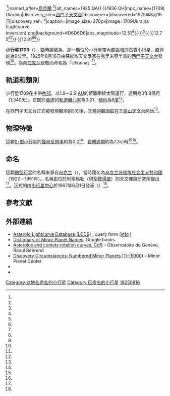 {{Infobox planet|minorplanet=yes|observation_arc=91.69年（33,488天）|spectral_type=[[S-type_asteroid|S]] <ref name="lcdb" /><ref name="Binzel-1987b" /><ref name="Veres-2015" /><br />[[小行星比色指數|B–V]] = 0.990<ref name="jpldata" />|albedo={{val|0.123|0.006}}<ref name="AKARI" /><br />{{val|0.196|0.033}}<ref name="Masiero-2012" /><br />0.20 {{small|(assumed)}}<ref name="lcdb" />|rotation={{val|7.28}} [[小時|時]]<ref name="Binzel-1987b" /><br />{{val|7.300|0.003}} h<ref name="geneva-obs" /><br />{{val|7.30517|0.00005}} h<ref name="Hanus-2011" />|dimensions=8.15 km {{small|(derived)}}<ref name="lcdb" /><br />{{val|9.444|1.398}} km<ref name="Masiero-2012" /><br />{{val|10.79|0.22}} km<ref name="AKARI" />|arg_peri=42.615°|asc_node=300.07°|inclination=7.5550°|mean_motion={{Deg2DMS|0.2687|sup=ms}} / day|mean_anomaly=22.534[[Degree_(angle)|°]]|period=3.67[[儒略年|年]]（1,340天）|eccentricity=0.2137|semimajor=2.3786 AU|perihelion=1.8702 AU|aphelion=2.8870 [[天文單位|AU]]|uncertainty=0|name=小行星1709|epoch=2017年9月4日（[[Julian_day|JD]] 2458000.5）|orbit_ref= <ref name="jpldata" />|mp_category=[[主小行星帶|主小行星帶]]{{·}}{{small|([[柯克伍德空隙|柯克伍德空隙]])}} <ref name="lcdb" />|named_after=[[烏克蘭|烏克蘭]] {{small|（前蘇聯）}}<ref name="springer" />|alt_names=1925 QA{{·}}1936 QH|mpc_name=(1709) Ukraina|discovery_site=[[西門子天文台|西門子天文台]]|discoverer={{Tsl|en|Grigory Shajn|格里戈里·沙伊恩}}|discovered=1925年8月16日|discovery_ref= <ref name="jpldata" />|caption={{longitem|基於[[光變曲線|光變曲線]]的小行星1709 3D模型|style=padding: 5px 0; line-height: 1.3em;}}|image_size=270px|image=1709Ukraina (Lightcurve Inversion).png|background=#D6D6D6|abs_magnitude=12.51<ref name="Masiero-2012" />{{·}}{{val|12.62|0.64}}<ref name="Veres-2015" />{{·}}12.75<ref name="jpldata" /><ref name="AKARI" />{{·}}12.81<ref name="lcdb" /><ref name="Binzel-1987b" />}}

'''小行星1709'''（{{Lang-en|1709 Ukraina}}），臨時編號為{{mp|1925 QA|}}，是一顆位於[[主小行星帶|小行星帶]]內部區域的石質[[小行星|小行星]]，直徑約為9公里。1925年8月16日由蘇維埃天文學家{{Tsl|en|Grigory Shajn|格里戈里·沙伊恩}}在克里米亞半島的[[西門子天文台|西門子天文台]]發現<ref name="MPC-Ukraina" />。為向[[乌克兰|乌克兰]]致敬而命名為「Ukraina」<ref name="springer" />。

== 軌道和類別 ==

小行星1709在主帶[[柯克伍德空隙|內部]]，以1.9－2.9 [[天文單位|AU]]的距離圍繞太陽運行，週期為3年8個月（1,340天）。它關於[[黃道|黃道]]的[[軌道離心率|軌道離心率]]為0.21，[[軌道傾角|傾角]]為8[[度_(角)|度]]<ref name="jpldata" />。

在西門子天文台正式被發現觀測的5天後，天體的[[觀測弧|觀測弧]]在[[王座山天文台|王座山天文台]]開始<ref name="MPC-Ukraina" />。

== 物理特徵 ==

這顆[[S-型小行星|S-型小行星]]的[[幾何反照率|幾何反照率]]約為0.2<ref name="Masiero-2012" />，[[自轉週期|自轉週期]]約為7.3小時<ref name="geneva-obs" /><ref name="Hanus-2011" />。

== 命名 ==

這顆[[微型行星|微型行星]]的名稱來源自[[乌克兰|乌克兰]]（{{Lang-ru|Украи́на|translit=Ukraína}}），當時國名為[[乌克兰苏维埃社会主义共和国|乌克兰苏维埃社会主义共和国]]（1922－1991年）。名稱由位於列寧格勒（現[[聖彼得堡|聖彼得堡]]）的天文理論研究所提出<ref name="springer" />。正式的{{MoMP|1709|命名引述}}由[[小行星中心|小行星中心]]於1967年6月1日發表（{{small|《[[小行星中心#定期出版品|小行星通告]]》2740}}）<ref name="DoMP-Circular-dates" />。

== 參考文獻 ==
{{reflist|refs=<ref name="jpldata">{{cite web
 |type         = 2017-04-26 last obs.
 |title        = JPL Small-Body Database Browser: 1709 Ukraina (1925 QA)
 |url          = https://ssd.jpl.nasa.gov/sbdb.cgi?sstr=2001709
 |publisher    = [[Jet_Propulsion_Laboratory|Jet Propulsion Laboratory]]
 |accessdate   = 2017-06-07
 |archive-date = 2020-11-22
 |archive-url  = https://web.archive.org/web/20201122102946/https://ssd.jpl.nasa.gov/sbdb.cgi?sstr=2001709
 |dead-url     = no
}}</ref>

<ref name="springer">{{cite book
  |title      = Dictionary of Minor Planet Names – (1709) Ukraina
  |url      = https://archive.org/details/dictionaryminorp00schm
  |last       = Schmadel | first = Lutz D.
  |publisher  = [[施普林格科學+商業媒體|施普林格柏林海德堡]]
  |page       = [https://archive.org/details/dictionaryminorp00schm/page/136 136]
  |date       = 2007
  |isbn       = 978-3-540-00238-3
  |doi       = 10.1007/978-3-540-29925-7_1710 |chapter       = (1709) Ukraina }}</ref>

<ref name="MPC-Ukraina">{{cite web
  |title      = 1709 Ukraina (1925 QA)
  |work      = Minor Planet Center
  |url      = https://www.minorplanetcenter.net/db_search/show_object?object_id=1709
  |accessdate      = 2016-12-18
  |archive-date      = 2016-12-22
  |archive-url      = https://web.archive.org/web/20161222064517/http://www.minorplanetcenter.net/db_search/show_object?object_id=1709
  |dead-url      = no
  }}</ref>

<ref name="DoMP-Circular-dates">{{cite book
  |title      = Dictionary of Minor Planet Names – Addendum to Fifth Edition (2006–2008)
  |year      = 2009
  |url      = https://archive.org/details/dictionaryminorp2008schm
  |chapter    = Appendix – Publication Dates of the MPCs
  |last       = Schmadel |first=Lutz D.
  |publisher  = Springer Berlin Heidelberg
  |page       = [https://archive.org/details/dictionaryminorp2008schm/page/n230 221]
  |isbn       = 978-3-642-01964-7
  |doi        = 10.1007/978-3-642-01965-4}}</ref>

<ref name="geneva-obs">{{cite web
 |title        = Asteroids and comets rotation curves – (1709) Ukraina
 |last         = Behrend
 |first        = Raoul
 |publisher    = {{Tsl|en|Geneva Observatory|日內瓦天文台}}
 |url          = http://obswww.unige.ch/~behrend/page4cou.html#001709
 |accessdate   = 2016-12-18
 |archive-date = 2003-08-03
 |archive-url  = https://web.archive.org/web/20030803183423/http://obswww.unige.ch/~behrend/page4cou.html#001709
 |dead-url     = no
}}</ref>

<ref name="lcdb">{{cite web
  |title      = LCDB Data for (1709) Ukraina
  |publisher      = Asteroid Lightcurve Database (LCDB)
  |url      = http://www.minorplanet.info/PHP/generateOneAsteroidInfo.php?AstInfo=1709%7CUkraina
  |accessdate      = 2016-12-18
  |archive-date      = 2020-11-08
  |archive-url      = https://web.archive.org/web/20201108042702/http://www.minorplanet.info/PHP/generateOneAsteroidInfo.php?AstInfo=1709%7CUkraina
  |dead-url      = no
  }}</ref>

<ref name="AKARI">{{cite journal
 |display-authors = 6
 |first1          = Fumihiko
 |last1           = Usui
 |first2          = Daisuke
 |last2           = Kuroda
 |first3          = Thomas G.
 |last3           = Müller
 |first4          = Sunao
 |last4           = Hasegawa
 |first5          = Masateru
 |last5           = Ishiguro
 |first6          = Takafumi
 |last6           = Ootsubo
 |first7          = Daisuke
 |last7           = Ishihara
 |first8          = Hirokazu
 |last8           = Kataza
 |first9          = Satoshi
 |last9           = Takita
 |first10         = Shinki
 |last10          = Oyabu
 |first11         = Munetaka
 |last11          = Ueno
 |first12         = Hideo
 |last12          = Matsuhara
 |first13         = Takashi
 |last13          = Onaka
 |date            = 2011-10
 |title           = Asteroid Catalog Using Akari: AKARI/IRC Mid-Infrared Asteroid Survey
 |url             = http://pasj.oxfordjournals.org/content/63/5/1117.full.pdf+html
 |journal         = Publications of the Astronomical Society of Japan
 |volume          = 63
 |issue           = 5
 |pages           = 1117–1138
 |bibcode         = 2011PASJ...63.1117U
 |doi             = 10.1093/pasj/63.5.1117
 |access-date     = 2019-10-17
 |archive-date    = 2020-03-17
 |archive-url     = https://web.archive.org/web/20200317085259/https://watermark.silverchair.com/pasj63-1117.pdf?token=AQECAHi208BE49Ooan9kkhW_Ercy7Dm3ZL_9Cf3qfKAc485ysgAAAl8wggJbBgkqhkiG9w0BBwagggJMMIICSAIBADCCAkEGCSqGSIb3DQEHATAeBglghkgBZQMEAS4wEQQMiUdaIV_iWnykmv28AgEQgIICEluv7OfTIUgN7_IwsA4rweas3FQsJqfwqGnIxppM7H28fhnmaiYEbaC1v9OhN3OvGB8WMlU8_Aqw6eblL1ue1QVyGua2pBIBRM0HflSJCEIrWCMBYMXx6Jf7nXosSLRRSG5FZfT416HbCKhN201V_00MB3O3qSHCHhluxpwFV9qQN6wCeoCofXxmzdW2I8GvPJRyXn3j9ivc0m_HtrQwB8qkR58MENQVYOKAf2StCj_C_oBd0xXHpLBUU7jdaBdODUOi6NQzn7z1G1i6-Wn6k2MyhOoBUojbR5U5PPaHY5_PLGtI1cagSK2BngDwtv_5dkznEd6SFEdOC-FQaXYHZ_fUSP45yREten85Uo8buVvNBuzJ7kzzT_BeqFDDozXeBzh8kpmNiRD7WO7XwhP7PKWRC0GZ_Gj2_bdGRX_SqeiN_i-3-0AAb9Tiw0o5fkJYa9d_R4JbwKyK5OeXDDqUI4CASh3A5rVSFp1LmxU-XUowL7XMtFR530Lu7XlwvInvCYYS80aLK6WiFQVgfDv3E3uQechrLW2j12e-06zbzIHgY3TvJEQCRZCGkGRKtWIj___PK0L9mxaJsMknK4mvhj70YZEEIYV8DmIDaWkcabVIq9QiH-UPE9IC-shtM6HmegSwtE1PBGMFQDfT6aRq2E0wV5ejQ2gwWryn_5ioQI_TB4d4snw90qcsp-3QRgrHKlRh
 |dead-url        = no
}} ([http://vizier.cfa.harvard.edu/viz-bin/VizieR-5?-source=J/PASJ/63/1117/acua_v1&Num=1709 online], [https://core.ac.uk/download/pdf/43545172.pdf AcuA catalog p. 153] {{Wayback|url=https://core.ac.uk/download/pdf/43545172.pdf |date=20190325134554 }})</ref>

<ref name="Masiero-2012">{{cite journal
 |display-authors = 6
 |first1          = Joseph R.
 |last1           = Masiero
 |first2          = A. K.
 |last2           = Mainzer
 |first3          = T.
 |last3           = Grav
 |first4          = J. M.
 |last4           = Bauer
 |first5          = R. M.
 |last5           = Cutri
 |first6          = C.
 |last6           = Nugent
 |first7          = M. S.
 |last7           = Cabrera
 |date            = 2012-11
 |title           = Preliminary Analysis of WISE/NEOWISE 3-Band Cryogenic and Post-cryogenic Observations of Main Belt Asteroids
 |url             = http://adsabs.harvard.edu/cgi-bin/bib_query?bibcode=2012ApJ...759L...8M
 |journal         = The Astrophysical Journal Letters
 |volume          = 759
 |issue           = 1
 |page            = 5
 |bibcode         = 2012ApJ...759L...8M
 |doi             = 10.1088/2041-8205/759/1/L8
 |arxiv           = 1209.5794
 |access-date     = 2016-12-18
 |archive-date    = 2018-10-02
 |archive-url     = https://web.archive.org/web/20181002024219/http://adsabs.harvard.edu/cgi-bin/bib_query%3Fbibcode%3D2012ApJ...759L...8M
 |dead-url        = no
}}</ref>

<ref name="Binzel-1987b">{{Cite journal
 |author       = Binzel, R. P.
 |date         = 1987-10
 |title        = A photoelectric survey of 130 asteroids
 |url          = http://adsabs.harvard.edu/cgi-bin/bib_query?bibcode=1987Icar...72..135B
 |journal      = Icarus
 |volume       = 72
 |issue        = 1
 |pages        = 135–208
 |issn         = 0019-1035
 |bibcode      = 1987Icar...72..135B
 |doi          = 10.1016/0019-1035(87)90125-4
 |access-date  = 2016-12-18
 |archive-date = 2020-06-14
 |archive-url  = https://web.archive.org/web/20200614151249/http://adsabs.harvard.edu/cgi-bin/bib_query?bibcode=1987Icar...72..135B
 |dead-url     = no
}}</ref>

<ref name="Hanus-2011">{{cite journal
  |display-authors    = 6
  |author     = Hanus, J.
  |author2    = Durech, J.
  |author3    = Broz, M.
  |author4    = Warner, B. D.
  |author5    = Pilcher, F.
  |author6    = Stephens, R.
  |author7    = Oey, J.
  |author8    = Bernasconi, L.
  |author9    = Casulli, S.
  |author10   = Behrend, R.
  |author11   = Polishook, D.
  |author12   = Henych, T.
  |author13   = Lehký, M.
  |author14   = Yoshida, F.
  |author15   = Ito, T.
  |date       = June 2011
  |title      = A study of asteroid pole-latitude distribution based on an extended set of shape models derived by the lightcurve inversion method
  |url        = http://adsabs.harvard.edu/cgi-bin/bib_query?bibcode=2011A&A...530A.134H
  |journal    = Astronomy & Astrophysics
  |volume     = 530
  |pages      = 16
  |bibcode    = 2011A&A...530A.134H
  |doi        = 10.1051/0004-6361/201116738
  |arxiv      = 1104.4114
  |access-date= 2016-12-18}}</ref>

<ref name="Veres-2015">{{cite journal
 |display-authors = 6
 |first1          = Peter
 |last1           = Veres
 |first2          = Robert
 |last2           = Jedicke
 |first3          = Alan
 |last3           = Fitzsimmons
 |first4          = Larry
 |last4           = Denneau
 |first5          = Mikael
 |last5           = Granvik
 |first6          = Bryce
 |last6           = Bolin
 |first7          = Serge
 |last7           = Chastel
 |first8          = Richard J.
 |last8           = Wainscoat
 |first9          = William S.
 |last9           = Burgett
 |first10         = Kenneth C.
 |last10          = Chambers
 |first11         = Heather
 |last11          = Flewelling
 |first12         = Nick
 |last12          = Kaiser
 |first13         = Eugen A.
 |last13          = Magnier
 |first14         = Jeff S.
 |last14          = Morgan
 |first15         = Paul A.
 |last15          = Price
 |first16         = John L.
 |last16          = Tonry
 |first17         = Christopher
 |last17          = Waters
 |date            = 2015-11
 |title           = Absolute magnitudes and slope parameters for 250,000 asteroids observed by Pan-STARRS PS1 - Preliminary results
 |url             = http://adsabs.harvard.edu/cgi-bin/bib_query?bibcode=2015Icar..261...34V
 |journal         = Icarus
 |volume          = 261
 |pages           = 34–47
 |bibcode         = 2015Icar..261...34V
 |doi             = 10.1016/j.icarus.2015.08.007
 |arxiv           = 1506.00762
 |access-date     = 2016-12-18
 |archive-date    = 2018-10-02
 |archive-url     = https://web.archive.org/web/20181002114335/http://adsabs.harvard.edu/cgi-bin/bib_query?bibcode=2015Icar..261...34V
 |dead-url        = no
}}</ref>}}

== 外部連結 ==

* [http://www.minorplanet.info/PHP/lcdbsummaryquery.php Asteroid Lightcurve Database (LCDB)] {{Wayback|url=http://www.minorplanet.info/PHP/lcdbsummaryquery.php |date=20171210173955 }}, query form ([http://www.minorplanet.info/lightcurvedatabase.html info] {{Wayback|url=http://www.minorplanet.info/lightcurvedatabase.html |date=20171216050541 }})
* [https://books.google.com/books?id=aeAg1X7afOoC&pg Dictionary of Minor Planet Names], Google books
* [http://obswww.unige.ch/~behrend/page_cou.html Asteroids and comets rotation curves, CdR] {{Wayback|url=http://obswww.unige.ch/~behrend/page_cou.html |date=20160729213840 }} – Observatoire de Genève, Raoul Behrend
* [https://www.minorplanetcenter.net/iau/lists/NumberedMPs000001.html Discovery Circumstances: Numbered Minor Planets (1)-(5000)] {{WebCite|url=https://www.webcitation.org/65oolKidh?url=https://www.minorplanetcenter.net/iau/lists/NumberedMPs000001.html |date=20120229170704 |dateformat=iso }} – Minor Planet Center
* {{AstDys|1709}}
* {{JPL small body|1709 Ukraina}}

{{Minor planets navigator|小行星1708|小行星1710|number=1709}}
{{小天體}}

{{DEFAULTSORT:Ukraina}}
[[Category:以地名命名的小行星|Category:以地名命名的小行星]]
[[Category:已命名的小行星|Category:已命名的小行星]]
[[Category:1925年发现的天体|19250816]]